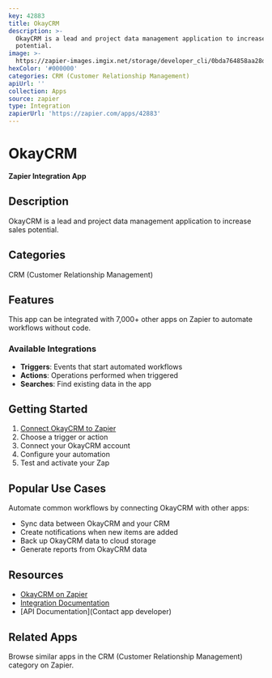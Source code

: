 ```yaml
---
key: 42883
title: OkayCRM
description: >-
  OkayCRM is a lead and project data management application to increase sales
  potential.
image: >-
  https://zapier-images.imgix.net/storage/developer_cli/0bda764858aa28d4bfb1c82c26404b9f.png?auto=format%2Ccompress&ixlib=python-3.0.0&q=50
hexColor: '#000000'
categories: CRM (Customer Relationship Management)
apiUrl: ''
collection: Apps
source: zapier
type: Integration
zapierUrl: 'https://zapier.com/apps/42883'
---
```

# OkayCRM

**Zapier Integration App**

## Description

OkayCRM is a lead and project data management application to increase sales potential.

## Categories

CRM (Customer Relationship Management)

## Features

This app can be integrated with 7,000+ other apps on Zapier to automate workflows without code.

### Available Integrations

- **Triggers**: Events that start automated workflows
- **Actions**: Operations performed when triggered
- **Searches**: Find existing data in the app

## Getting Started

1. [Connect OkayCRM to Zapier](https://zapier.com/apps/42883)
2. Choose a trigger or action
3. Connect your OkayCRM account
4. Configure your automation
5. Test and activate your Zap

## Popular Use Cases

Automate common workflows by connecting OkayCRM with other apps:

- Sync data between OkayCRM and your CRM
- Create notifications when new items are added
- Back up OkayCRM data to cloud storage
- Generate reports from OkayCRM data

## Resources

- [OkayCRM on Zapier](https://zapier.com/apps/42883)
- [Integration Documentation](https://zapier.com/apps/42883/integrations)
- [API Documentation](Contact app developer)

## Related Apps

Browse similar apps in the CRM (Customer Relationship Management) category on Zapier.
